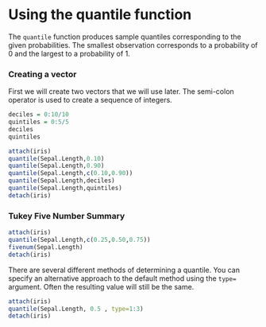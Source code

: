 Using the quantile function
========================================================
The `quantile` function  produces sample quantiles corresponding to the given probabilities. The smallest observation corresponds to a probability of 0 and the largest to a probability of 1.

### Creating a vector 

First we will create two vectors that we will use later.
The semi-colon operator is used to create a sequence of integers.

```r
deciles = 0:10/10
quintiles = 0:5/5
deciles
quintiles

```


```r
attach(iris)
quantile(Sepal.Length,0.10)
quantile(Sepal.Length,0.90)
quantile(Sepal.Length,c(0.10,0.90))
quantile(Sepal.Length,deciles)
quantile(Sepal.Length,quintiles)
detach(iris)
```
<!------------------------------------------>

### Tukey Five Number Summary

```r
attach(iris)
quantile(Sepal.Length,c(0.25,0.50,0.75))
fivenum(Sepal.Length)
detach(iris)
```
There are several different methods of determining a quantile. You can specify an alternative approach to the default method using the `type=` argument. Often the resulting value will still be the same.
```r
attach(iris)
quantile(Sepal.Length, 0.5 , type=1:3)
detach(iris)
```
